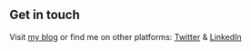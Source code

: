 ## Get in touch

Visit [my blog](https://www.blog.lloydlobo.com) or find me on other platforms: [Twitter](https://twitter.com/thelloydlobo) & [LinkedIn](https://www.linkedin.com/in/thelloydlobo)
